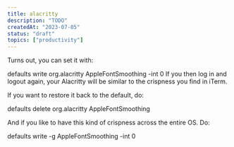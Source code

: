 ```yaml
---
title: alacritty
description: "TODO"
createdAt: "2023-07-05"
status: "draft"
topics: ["productivity"]
---
```


Turns out, you can set it with:

defaults write org.alacritty AppleFontSmoothing -int 0
If you then log in and logout again, your Alacritty will be similar to the crispness you find in iTerm.

If you want to restore it back to the default, do:

defaults delete org.alacritty AppleFontSmoothing

And if you like to have this kind of crispness across the entire OS. Do:

defaults write -g AppleFontSmoothing -int 0
